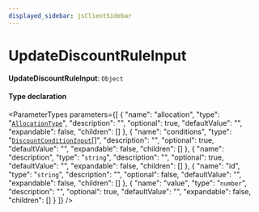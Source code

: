 ```yaml
---
displayed_sidebar: jsClientSidebar
---
```



# UpdateDiscountRuleInput

 **UpdateDiscountRuleInput**: `Object`

#### Type declaration

<ParameterTypes parameters={[
  {
    "name": "allocation",
    "type": "[`AllocationType`](../enums/internal.internal.AllocationType.mdx)",
    "description": "",
    "optional": true,
    "defaultValue": "",
    "expandable": false,
    "children": []
  },
  {
    "name": "conditions",
    "type": "[`DiscountConditionInput`](internal.DiscountConditionInput.mdx)[]",
    "description": "",
    "optional": true,
    "defaultValue": "",
    "expandable": false,
    "children": []
  },
  {
    "name": "description",
    "type": "`string`",
    "description": "",
    "optional": true,
    "defaultValue": "",
    "expandable": false,
    "children": []
  },
  {
    "name": "id",
    "type": "`string`",
    "description": "",
    "optional": false,
    "defaultValue": "",
    "expandable": false,
    "children": []
  },
  {
    "name": "value",
    "type": "`number`",
    "description": "",
    "optional": true,
    "defaultValue": "",
    "expandable": false,
    "children": []
  }
]} />
